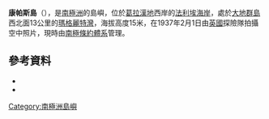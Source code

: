 {{Coord|68|38|S|67|48|W|source:GNIS|display=title}}

'''康帕斯島'''（{{lang-en|Compass Island}}），是[[南極洲|南極洲]]的島嶼，位於[[葛拉漢地|葛拉漢地]]西岸的[[法利埃海岸|法利埃海岸]]，處於[[大地群島|大地群島]]西北面13公里的[[瑪格麗特灣|瑪格麗特灣]]，海拔高度15米，在1937年2月1日由[[英國|英國]]探險隊拍攝空中照片，現時由[[南極條約體系|南極條約體系]]管理。

==參考資料==
*{{cite gnis | type = antarid | id = 3008| name = Compass Island | accessdate = 2011-11-19}}
*{{usgs-gazetteer|id=3008}}

{{DEFAULTSORT:Compass Island}}
[[Category:南極洲島嶼|Category:南極洲島嶼]]


{{FallièresCoast-geo-stub}}